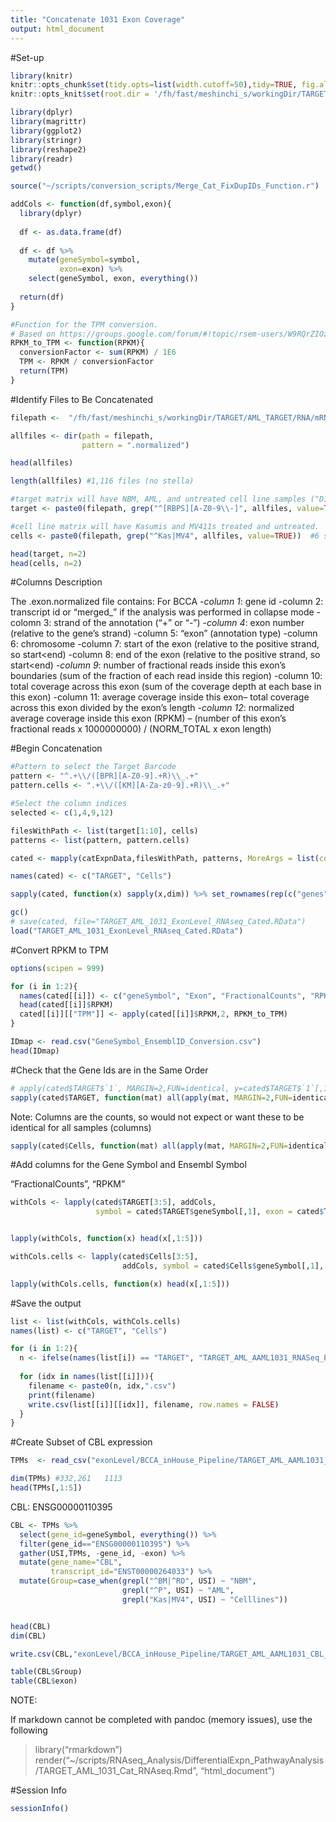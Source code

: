 ```yaml
---
title: "Concatenate 1031 Exon Coverage"
output: html_document
---
```


#Set-up

```r
library(knitr)
knitr::opts_chunk$set(tidy.opts=list(width.cutoff=50),tidy=TRUE, fig.align='center', fig.height = 8, fig.width = 10)
knitr::opts_knit$set(root.dir = '/fh/fast/meshinchi_s/workingDir/TARGET/AML_TARGET/RNA/mRNAseq/analysis/2017.10.09_Concatenate_1031_RNAseq/')
```

```r
library(dplyr)
library(magrittr)
library(ggplot2)
library(stringr)
library(reshape2)
library(readr)
getwd()
```

```r
source("~/scripts/conversion_scripts/Merge_Cat_FixDupIDs_Function.r")
```

```r
addCols <- function(df,symbol,exon){
  library(dplyr)
  
  df <- as.data.frame(df)
  
  df <- df %>%
    mutate(geneSymbol=symbol,
           exon=exon) %>%
    select(geneSymbol, exon, everything())
  
  return(df)
}
```


```r
#Function for the TPM conversion. 
# Based on https://groups.google.com/forum/#!topic/rsem-users/W9RQrZIOzA4
RPKM_to_TPM <- function(RPKM){
  conversionFactor <- sum(RPKM) / 1E6
  TPM <- RPKM / conversionFactor
  return(TPM)
}
```


#Identify Files to Be Concatenated

```r
filepath <-  "/fh/fast/meshinchi_s/workingDir/TARGET/AML_TARGET/RNA/mRNAseq/level3/exon/2017July_BCCA_0531_1031_Ribodepletion_Illumina_data/"

allfiles <- dir(path = filepath,
                pattern = ".normalized")

head(allfiles)
```


```r
length(allfiles) #1,116 files (no stella)
```

```r
#target matrix will have NBM, AML, and untreated cell line samples ("D1" == day 1)
target <- paste0(filepath, grep("^[RBPS][A-Z0-9\\-]", allfiles, value=TRUE)) #1,111 samples

#cell line matrix will have Kasumis and MV411s treated and untreated.  
cells <- paste0(filepath, grep("^Kas|MV4", allfiles, value=TRUE))  #6 samples
```

```r
head(target, n=2)
head(cells, n=2)
```




#Columns Description

The .exon.normalized file contains: For BCCA
-*column 1*: gene id
-column 2: transcript id or "merged_<gene_id>" if the analysis was performed in
collapse mode
-colomn 3: strand of the annotation ("+" or "-")
-*column 4*: exon number (relative to the gene's strand)
-column 5: "exon" (annotation type)
-column 6: chromosome
-column 7: start of the exon (relative to the positive strand, so start<end)
-column 8: end of the exon (relative to the positive strand, so start<end)
-*column 9*: number of fractional reads inside this exon's boundaries (sum of the
fraction of each read inside this region)
-column 10: total coverage across this exon (sum of the coverage depth at each
base in this exon)
-column 11: average coverage inside this exon-- total coverage across this exon
divided by the exon's length
-*column 12*: normalized average coverage inside this exon (RPKM) -- (number of this
exon's fractional reads x 1000000000) / (NORM_TOTAL x exon length)


#Begin Concatenation 


```r
#Pattern to select the Target Barcode
pattern <- "^.+\\/([BPR][A-Z0-9].+R)\\_.+"
pattern.cells <- ".+\\/([KM][A-Za-z0-9].+R)\\_.+"
```

```r
#Select the column indices 
selected <- c(1,4,9,12)
```

```r
filesWithPath <- list(target[1:10], cells)
patterns <- list(pattern, pattern.cells)

cated <- mapply(catExpnData,filesWithPath, patterns, MoreArgs = list(cols=selected,header=FALSE), SIMPLIFY = FALSE)

names(cated) <- c("TARGET", "Cells")
```

```r
sapply(cated, function(x) sapply(x,dim)) %>% set_rownames(rep(c("genes", "samples"), 4))
```

```r
gc()
# save(cated, file="TARGET_AML_1031_ExonLevel_RNAseq_Cated.RData")
load("TARGET_AML_1031_ExonLevel_RNAseq_Cated.RData")
```


#Convert RPKM to TPM 

```r
options(scipen = 999)

for (i in 1:2){
  names(cated[[i]]) <- c("geneSymbol", "Exon", "FractionalCounts", "RPKM")
  head(cated[[i]]$RPKM)
  cated[[i]][["TPM"]] <- apply(cated[[i]]$RPKM,2, RPKM_to_TPM)
}

```

```r
IDmap <- read.csv("GeneSymbol_EnsemblID_Conversion.csv")
head(IDmap)
```


#Check that the Gene Ids are in the Same Order

```r
# apply(cated$TARGET$`1`, MARGIN=2,FUN=identical, y=cated$TARGET$`1`[,1])
sapply(cated$TARGET, function(mat) all(apply(mat, MARGIN=2,FUN=identical, y=mat[,1])))

```
Note: Columns are the counts, so would not expect or want these to be identical for all samples (columns)

```r
sapply(cated$Cells, function(mat) all(apply(mat, MARGIN=2,FUN=identical, y=mat[,1])))
```



#Add columns for the Gene Symbol and Ensembl Symbol 

"FractionalCounts", "RPKM"
```r
withCols <- lapply(cated$TARGET[3:5], addCols, 
                   symbol = cated$TARGET$geneSymbol[,1], exon = cated$TARGET$Exon[,1])


lapply(withCols, function(x) head(x[,1:5]))
```

```r
withCols.cells <- lapply(cated$Cells[3:5], 
                         addCols, symbol = cated$Cells$geneSymbol[,1], exon = cated$TARGET$Exon[,1])

lapply(withCols.cells, function(x) head(x[,1:5]))
```


#Save the output

```r
list <- list(withCols, withCols.cells)
names(list) <- c("TARGET", "Cells")

for (i in 1:2){
  n <- ifelse(names(list[i]) == "TARGET", "TARGET_AML_AAML1031_RNASeq_Exon_", "Kasumi_MV4-11_Exon_")
  
  for (idx in names(list[[i]])){
    filename <- paste0(n, idx,".csv")
    print(filename)
    write.csv(list[[i]][[idx]], filename, row.names = FALSE)
  }
}

```



#Create Subset of CBL expression 

```r
TPMs  <- read_csv("exonLevel/BCCA_inHouse_Pipeline/TARGET_AML_AAML1031_RNASeq_Exon_TPM.csv")

dim(TPMs) #332,261   1113
head(TPMs[,1:5])
```

CBL:	ENSG00000110395

```r
CBL <- TPMs %>% 
  select(gene_id=geneSymbol, everything()) %>%
  filter(gene_id=="ENSG00000110395") %>% 
  gather(USI,TPMs, -gene_id, -exon) %>%
  mutate(gene_name="CBL",
         transcript_id="ENST00000264033") %>%
  mutate(Group=case_when(grepl("^BM|^RO", USI) ~ "NBM",
                         grepl("^P", USI) ~ "AML",
                         grepl("Kas|MV4", USI) ~ "Celllines"))


head(CBL)
dim(CBL)
```

```r
write.csv(CBL,"exonLevel/BCCA_inHouse_Pipeline/TARGET_AML_AAML1031_CBL_Exon_TPMs.csv", row.names = FALSE)
```

```r
table(CBL$Group)
table(CBL$exon)
```







NOTE:

If markdown cannot be completed with pandoc (memory issues), use the following

> library("rmarkdown")
> render("~/scripts/RNAseq_Analysis/DifferentialExpn_PathwayAnalysis/TARGET_AML_1031_Cat_RNAseq.Rmd", "html_document")


#Session Info

```r
sessionInfo()
```